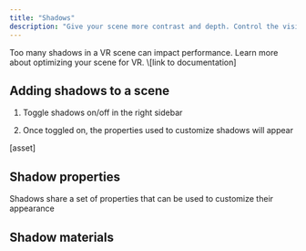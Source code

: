 ```yaml
---
title: "Shadows"
description: "Give your scene more contrast and depth. Control the visibility, look, and intensity of shadows."
---
```


<Info>
  Too many shadows in a VR scene can impact performance. Learn more about optimizing your scene for VR. \[link to documentation]
</Info>

## Adding shadows to a scene

1. Toggle shadows on/off in the right sidebar

2. Once toggled on, the properties used to customize shadows will appear

\[asset]

## Shadow properties

Shadows share a set of properties that can be used to customize their appearance

<AccordionGroup>
  <Accordion title="Light direction" defaultOpen={false}>

  </Accordion>

  <Accordion title="Shadow intensity" defaultOpen={false}>

  </Accordion>
</AccordionGroup>



## Shadow materials